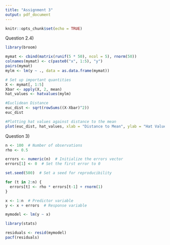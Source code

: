 ```yaml
---
title: "Assignment 3"
output: pdf_document
---
```


```r
knitr::opts_chunk$set(echo = TRUE)
```
Question 2.4)
```r
library(broom)

mymat <- cbind(matrix(runif(5 * 50), ncol = 5), rnorm(50))
colnames(mymat) <- c(paste0("x", 1:5), "y")
pairs(mymat)
mylm <- lm(y ~ ., data = as.data.frame(mymat))

# Set up important quantities
X <- mymat[, 1:5]
Xbar <- apply(X, 2, mean)
hat_values <- hatvalues(mylm)

#Euclidean Distance
euc_dist <- sqrt(rowSums((X-Xbar)^2))
euc_dist

#Plotting hat values against distance to the mean
plot(euc_dist, hat_values, xlab = "Distance to Mean", ylab = "Hat Values")
```


Question 3)
```r

n <- 100  # Number of observations
rho <- 0.5  

errors <- numeric(n)  # Initialize the errors vector
errors[1] <- 0  # Set the first error to 0

set.seed(500)  # Set a seed for reproducibility

for (t in 2:n) {
  errors[t] <- rho * errors[t-1] + rnorm(1)
}

x <- 1:n  # Predictor variable
y <- x + errors  # Response variable

mymodel <- lm(y ~ x)

library(stats)

residuals <- resid(mymodel)
pacf(residuals)

```

